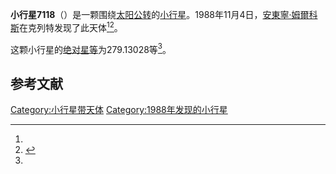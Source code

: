 {{Infobox planet
| bgcolour = #FFFFC0
| name = 7118 Kuklov
| symbol = 
| image = 
| caption = 
| discovery = yes
| discovery_ref = 
| discoverer = [[安東寧·姆爾科斯|安東寧·姆爾科斯]]
| discovery_site = [[克列特|克列特]] 
| discovered = 1988年11月4日
| designations = yes
| mp_name = 
| named_after = 
| alt_names = 1988 VD5/ 1975 TG4 / 1982 JN4
| mp_category = [[主带小行星|主带小行星]]
| orbit_ref = <ref name="a">[http://ssd.jpl.nasa.gov/sbdb.cgi?sstr=7118 7118 Kuklov] {{Wayback|url=http://ssd.jpl.nasa.gov/sbdb.cgi?sstr=7118 |date=20201124023211 }}，小行星數據庫瀏覽器（JPL Small-Body Database Browser）－[[美国国家航空航天局|美国国家航空航天局]]喷气推进实验室</ref>
| epoch = 2456400.5 (2013年4月18日更新)
| aphelion = {{convert|2.9939616|AU|km|3|abbr=on|lk=out}}
| perihelion = {{convert|2.3180044|AU|km|3|abbr=on}}
| semimajor = {{convert|2.6559830|AU|km|3|abbr=on}}
| eccentricity = 0.1272518
| period = 1581.01635 [[日|日]]<br />4.33[[儒略年|儒略年]]
| avg_speed = 
| inclination = 12.51942
| asc_node = 199.10770
| mean_anomaly = 
| arg_peri = 279.13028
| satellites = 
| physical_characteristics = yes
| dimensions = 
| mass = 
| density = 
| surface_grav = 
| escape_velocity = 
| sidereal_day = 
| axial_tilt = 
| pole_ecliptic_lat = 
| pole_ecliptic_lon = 
| albedo = 
| temperatures= 
| temp_name1 = 
| mean_temp_1 = 
| max_temp_1 = 
| temp_name2 = 
| max_temp_2 = 
| spectral_type = 
| abs_magnitude = 279.13028
}}

'''小行星7118'''（{{lang-en|7118 Kuklov}}）是一颗围绕[[太阳|太阳]][[公转|公转]]的[[小行星|小行星]]。1988年11月4日，[[安東寧·姆爾科斯|安東寧·姆爾科斯]]在克列特发现了此天体<ref name="a" /><ref>{{cite news|title=小行星列表|url=http://cfa-www.harvard.edu/iau/lists/NumberedMPs.txt|accessdate=2013-07-08|newspaper=哈佛大学|archive-date=2008-05-17|archive-url=https://web.archive.org/web/20080517010638/http://cfa-www.harvard.edu/iau/lists/NumberedMPs.txt|dead-url=no}}</ref>。

这颗小行星的[[绝对星等|绝对星等]]为279.13028等<ref name="a" />。

==参考文献==
{{reflist}}
{{Minor Planet Number|[[小行星7117|小行星7117]]|[[小行星7119|小行星7119]]}}

{{小天体}}

[[Category:小行星带天体|Category:小行星带天体]]
[[Category:1988年发现的小行星|Category:1988年发现的小行星]]

{{asteroid-stub}}